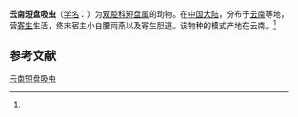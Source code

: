 {{Speciesbox
| name = 云南短盘吸虫
| status = 
| status_system = 
| image = 
| genus = Brachydistomum
| species = yunnanense
| authority = (Li et al., 1978)<ref name='id9893'>{{cite web| url =http://www.bioinfo.cn/db05/BjdwSpecies.php?action=view&id=9893| title =云南短盘吸虫| work =《中国动物物种编目数据库》| publisher =中国科学院微生物研究所| author =中国科学院动物研究所| accessdate =2009-04-16| deadurl =yes| archiveurl =https://web.archive.org/web/20160305014754/http://www.bioinfo.cn/db05/BjdwSpecies.php?action=view&id=9893| archivedate =2016-03-05}}</ref>
}}

'''云南短盘吸虫'''（[[学名|学名]]：{{lang|la|''Brachydistomum yunnanense''}}）为[[双腔科|双腔科]][[短盘属|短盘属]]的动物。在[[中国大陆|中国大陆]]，分布于[[云南|云南]]等地，营[[寄生|寄生]]生活，终末宿主小白腰雨燕以及寄生胆道。该物种的模式产地在云南。<ref name='id9893'/>

== 参考文献 ==
{{reflist}}

{{Wikispecies|Brachydistomum yunnanense}}

[[Category:短腺属|云南短盘吸虫]]


{{吸虫小作品}}